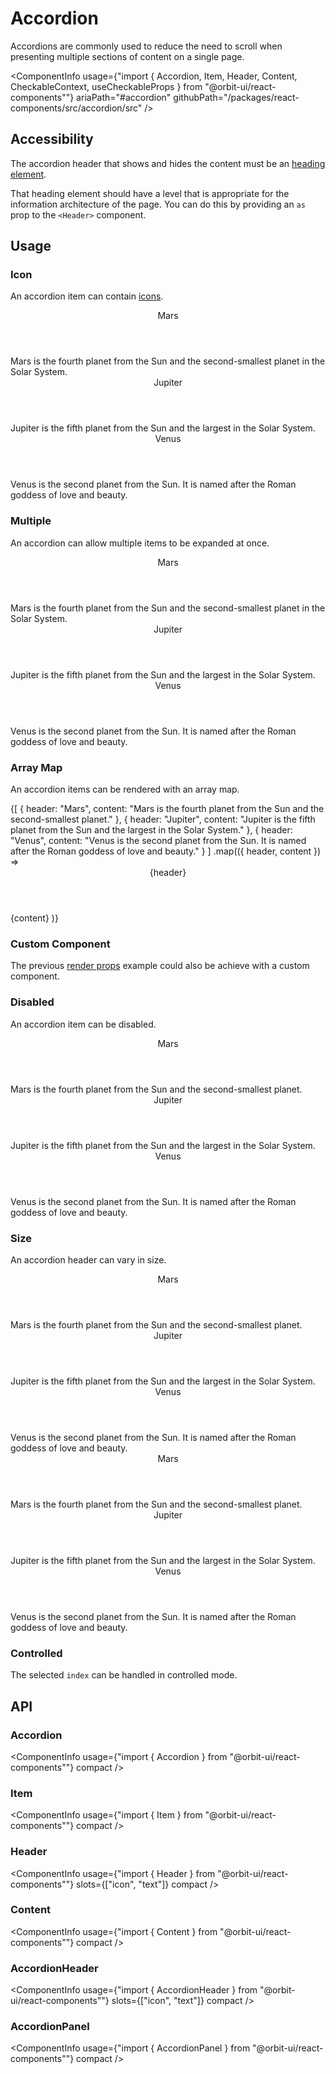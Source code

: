 
<Meta
    title="Components/Accordion"
    id="accordion"
/>

# Accordion

<Tagline>Accordions are commonly used to reduce the need to scroll when presenting multiple sections of content on a single page.</Tagline>

<ComponentInfo
    usage={"import { Accordion, Item, Header, Content, CheckableContext, useCheckableProps } from \"@orbit-ui/react-components\""}
    ariaPath="#accordion"
    githubPath="/packages/react-components/src/accordion/src"
/>

## Accessibility

The accordion header that shows and hides the content must be an [heading element](https://developer.mozilla.org/en-US/docs/Web/HTML/Element/Heading_Elements).

That heading element should have a level that is appropriate for the information architecture of the page. You can do this by providing an `as` prop to the `<Header>` component.

## Usage

### Icon

An accordion item can contain [icons](?path=/docs/icon-gallery--page).

<Preview>
    <Story name="icon">
        <Accordion>
            <Item>
                <Header as="h3">
                    <NotificationIcon />
                    <Text>Mars</Text>
                </Header>
                <Content>Mars is the fourth planet from the Sun and the second-smallest planet in the Solar System.</Content>
            </Item>
            <Item>
                <Header as="h3">
                    <InfoIcon />
                    <Text>Jupiter</Text>
                </Header>
                <Content>Jupiter is the fifth planet from the Sun and the largest in the Solar System.</Content>
            </Item>
            <Item>
                <Header as="h3">
                    <HelpIcon />
                    <Text>Venus</Text>
                </Header>
                <Content>Venus is the second planet from the Sun. It is named after the Roman goddess of love and beauty.</Content>
            </Item>
        </Accordion>
    </Story>
</Preview>

### Multiple

An accordion can allow multiple items to be expanded at once.

<Preview>
    <Story name="multiple">
        <Accordion expandMode="multiple">
            <Item>
                <Header as="h3">Mars</Header>
                <Content>Mars is the fourth planet from the Sun and the second-smallest planet in the Solar System.</Content>
            </Item>
            <Item>
                <Header as="h3">Jupiter</Header>
                <Content>Jupiter is the fifth planet from the Sun and the largest in the Solar System.</Content>
            </Item>
            <Item>
                <Header as="h3">Venus</Header>
                <Content>Venus is the second planet from the Sun. It is named after the Roman goddess of love and beauty.</Content>
            </Item>
        </Accordion>
    </Story>
</Preview>

### Array Map

An accordion items can be rendered with an array map.

<Preview>
    <Story name="data render">
        <Accordion aria-label="Planets">
            {[
                { header: "Mars", content: "Mars is the fourth planet from the Sun and the second-smallest planet." },
                { header: "Jupiter", content: "Jupiter is the fifth planet from the Sun and the largest in the Solar System." },
                { header: "Venus", content: "Venus is the second planet from the Sun. It is named after the Roman goddess of love and beauty." }
            ]
                .map(({ header, content }) =>
                    <Item key={header}>
                        <Header as="h3">{header}</Header>
                        <Content>{content}</Content>
                    </Item>
                )}
        </Accordion>
    </Story>
</Preview>

### Custom Component

The previous [render props](#render-props) example could also be achieve with a custom component.

<Preview filePath="/accordion/docs/CustomAccordion" noInline />

### Disabled

An accordion item can be disabled.

<Preview>
    <Story name="disabled item">
        <Accordion>
            <Item>
                <Header as="h3">Mars</Header>
                <Content>Mars is the fourth planet from the Sun and the second-smallest planet.</Content>
            </Item>
            <Item disabled>
                <Header as="h3">Jupiter</Header>
                <Content>Jupiter is the fifth planet from the Sun and the largest in the Solar System.</Content>
            </Item>
            <Item>
                <Header as="h3">Venus</Header>
                <Content>Venus is the second planet from the Sun. It is named after the Roman goddess of love and beauty.</Content>
            </Item>
        </Accordion>
    </Story>
</Preview>

### Size

An accordion header can vary in size.

<Preview>
    <Story name="size">
        <Stack>
            <Accordion>
                <Item>
                    <Header size="sm" as="h3">Mars</Header>
                    <Content>Mars is the fourth planet from the Sun and the second-smallest planet.</Content>
                </Item>
                <Item>
                    <Header size="sm" as="h3">Jupiter</Header>
                    <Content>Jupiter is the fifth planet from the Sun and the largest in the Solar System.</Content>
                </Item>
                <Item>
                    <Header size="sm" as="h3">Venus</Header>
                    <Content>Venus is the second planet from the Sun. It is named after the Roman goddess of love and beauty.</Content>
                </Item>
            </Accordion>
            <Accordion>
                <Item>
                    <Header as="h3">Mars</Header>
                    <Content>Mars is the fourth planet from the Sun and the second-smallest planet.</Content>
                </Item>
                <Item>
                    <Header as="h3">Jupiter</Header>
                    <Content>Jupiter is the fifth planet from the Sun and the largest in the Solar System.</Content>
                </Item>
                <Item>
                    <Header as="h3">Venus</Header>
                    <Content>Venus is the second planet from the Sun. It is named after the Roman goddess of love and beauty.</Content>
                </Item>
            </Accordion>
        </Stack>
    </Story>
</Preview>

### Controlled

The selected `index` can be handled in controlled mode.

<Preview filePath="/accordion/docs/ControlledAccordion" />

## API

### Accordion

<ComponentInfo
    usage={"import { Accordion } from \"@orbit-ui/react-components\""}
    compact
/>

<ArgsTable of={InnerAccordion} />

### Item

<ComponentInfo
    usage={"import { Item } from \"@orbit-ui/react-components\""}
    compact
/>

<ArgsTable of={InnerItem} />

### Header

<ComponentInfo
    usage={"import { Header } from \"@orbit-ui/react-components\""}
    slots={["icon", "text"]}
    compact
/>

<ArgsTable of={InnerHeader} />

### Content

<ComponentInfo
    usage={"import { Content } from \"@orbit-ui/react-components\""}
    compact
/>

<ArgsTable of={InnerContent} />

### AccordionHeader

<ComponentInfo
    usage={"import { AccordionHeader } from \"@orbit-ui/react-components\""}
    slots={["icon", "text"]}
    compact
/>

<ArgsTable of={InnerAccordionHeader} />

### AccordionPanel

<ComponentInfo
    usage={"import { AccordionPanel } from \"@orbit-ui/react-components\""}
    compact
/>

<ArgsTable of={InnerAccordionPanel} />
